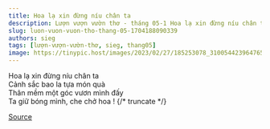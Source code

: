 ```yaml
---
title: Hoa lạ xin đừng níu chân ta
description: Lượn vượn vườn thơ - tháng 05-1 Hoa lạ xin đừng níu chân ta Cảnh sắc bao la tựa món quà
slug: luon-vuon-vuon-tho-thang-05-1704188090339
authors: sieg
tags: [lượn-vượn-vườn-thơ, sieg, thang05]
image: https://tinypic.host/images/2023/02/27/185253078_310054423964765_6836814704993958967_n.th.jpg
---
```


Hoa lạ xin đừng níu chân ta\
Cảnh sắc bao la tựa món quà\
Thân mềm một góc vươn mình đấy\
Ta giữ bóng mình, che chở hoa !
{/* truncate */}


[Source](https://www.facebook.com/ape.poem/posts/pfbid0htpXDSPgarwLm46GjyDneFeKsgHdD7qHLLPKyUA9uDd1FMf2NreoLqwNRwpaAKDbl)
